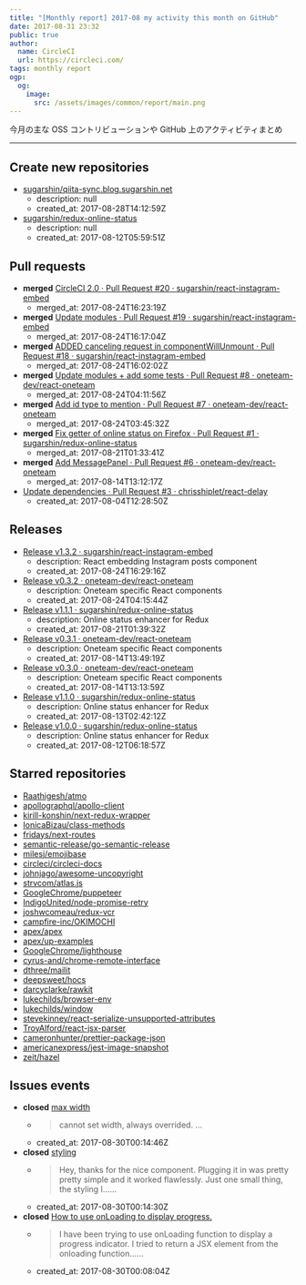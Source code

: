 ```yaml
---
title: "[Monthly report] 2017-08 my activity this month on GitHub"
date: 2017-08-31 23:32
public: true
author:
  name: CircleCI
  url: https://circleci.com/
tags: monthly report
ogp:
  og:
    image:
      src: /assets/images/common/report/main.png
---
```


今月の主な OSS コントリビューションや GitHub 上のアクティビティまとめ

***

## Create new repositories

- [sugarshin/qiita-sync.blog.sugarshin.net](https://github.com/sugarshin/qiita-sync.blog.sugarshin.net)
  - description: null
  - created_at: 2017-08-28T14:12:59Z
- [sugarshin/redux-online-status](https://github.com/sugarshin/redux-online-status)
  - description: null
  - created_at: 2017-08-12T05:59:51Z

## Pull requests

- **merged** [CircleCI 2.0 · Pull Request #20 · sugarshin/react-instagram-embed](https://github.com/sugarshin/react-instagram-embed/pull/20)
  - merged_at: 2017-08-24T16:23:19Z
- **merged** [Update modules · Pull Request #19 · sugarshin/react-instagram-embed](https://github.com/sugarshin/react-instagram-embed/pull/19)
  - merged_at: 2017-08-24T16:17:04Z
- **merged** [ADDED canceling request in componentWillUnmount · Pull Request #18 · sugarshin/react-instagram-embed](https://github.com/sugarshin/react-instagram-embed/pull/18)
  - merged_at: 2017-08-24T16:02:02Z
- **merged** [Update modules + add some tests · Pull Request #8 · oneteam-dev/react-oneteam](https://github.com/oneteam-dev/react-oneteam/pull/8)
  - merged_at: 2017-08-24T04:11:56Z
- **merged** [Add id type to mention · Pull Request #7 · oneteam-dev/react-oneteam](https://github.com/oneteam-dev/react-oneteam/pull/7)
  - merged_at: 2017-08-24T03:45:32Z
- **merged** [Fix getter of online status on Firefox · Pull Request #1 · sugarshin/redux-online-status](https://github.com/sugarshin/redux-online-status/pull/1)
  - merged_at: 2017-08-21T01:33:41Z
- **merged** [Add MessagePanel · Pull Request #6 · oneteam-dev/react-oneteam](https://github.com/oneteam-dev/react-oneteam/pull/6)
  - merged_at: 2017-08-14T13:12:17Z
- [Update dependencies · Pull Request #3 · chrisshiplet/react-delay](https://github.com/chrisshiplet/react-delay/pull/3)
  - created_at: 2017-08-04T12:28:50Z

## Releases

- [Release v1.3.2 · sugarshin/react-instagram-embed](https://github.com/sugarshin/react-instagram-embed/releases/tag/v1.3.2)
  - description: React embedding Instagram posts component
  - created_at: 2017-08-24T16:29:16Z
- [Release v0.3.2 · oneteam-dev/react-oneteam](https://github.com/oneteam-dev/react-oneteam/releases/tag/v0.3.2)
  - description: Oneteam specific React components
  - created_at: 2017-08-24T04:15:44Z
- [Release v1.1.1 · sugarshin/redux-online-status](https://github.com/sugarshin/redux-online-status/releases/tag/v1.1.1)
  - description: Online status enhancer for Redux
  - created_at: 2017-08-21T01:39:32Z
- [Release v0.3.1 · oneteam-dev/react-oneteam](https://github.com/oneteam-dev/react-oneteam/releases/tag/v0.3.1)
  - description: Oneteam specific React components
  - created_at: 2017-08-14T13:49:19Z
- [Release v0.3.0 · oneteam-dev/react-oneteam](https://github.com/oneteam-dev/react-oneteam/releases/tag/v0.3.0)
  - description: Oneteam specific React components
  - created_at: 2017-08-14T13:13:59Z
- [Release v1.1.0 · sugarshin/redux-online-status](https://github.com/sugarshin/redux-online-status/releases/tag/v1.1.0)
  - description: Online status enhancer for Redux
  - created_at: 2017-08-13T02:42:12Z
- [Release v1.0.0 · sugarshin/redux-online-status](https://github.com/sugarshin/redux-online-status/releases/tag/v1.0.0)
  - description: Online status enhancer for Redux
  - created_at: 2017-08-12T06:18:57Z

## Starred repositories

- [Raathigesh/atmo](https://github.com/Raathigesh/atmo)
- [apollographql/apollo-client](https://github.com/apollographql/apollo-client)
- [kirill-konshin/next-redux-wrapper](https://github.com/kirill-konshin/next-redux-wrapper)
- [IonicaBizau/class-methods](https://github.com/IonicaBizau/class-methods)
- [fridays/next-routes](https://github.com/fridays/next-routes)
- [semantic-release/go-semantic-release](https://github.com/semantic-release/go-semantic-release)
- [milesj/emojibase](https://github.com/milesj/emojibase)
- [circleci/circleci-docs](https://github.com/circleci/circleci-docs)
- [johnjago/awesome-uncopyright](https://github.com/johnjago/awesome-uncopyright)
- [strvcom/atlas.js](https://github.com/strvcom/atlas.js)
- [GoogleChrome/puppeteer](https://github.com/GoogleChrome/puppeteer)
- [IndigoUnited/node-promise-retry](https://github.com/IndigoUnited/node-promise-retry)
- [joshwcomeau/redux-vcr](https://github.com/joshwcomeau/redux-vcr)
- [campfire-inc/OKIMOCHI](https://github.com/campfire-inc/OKIMOCHI)
- [apex/apex](https://github.com/apex/apex)
- [apex/up-examples](https://github.com/apex/up-examples)
- [GoogleChrome/lighthouse](https://github.com/GoogleChrome/lighthouse)
- [cyrus-and/chrome-remote-interface](https://github.com/cyrus-and/chrome-remote-interface)
- [dthree/mailit](https://github.com/dthree/mailit)
- [deepsweet/hocs](https://github.com/deepsweet/hocs)
- [darcyclarke/rawkit](https://github.com/darcyclarke/rawkit)
- [lukechilds/browser-env](https://github.com/lukechilds/browser-env)
- [lukechilds/window](https://github.com/lukechilds/window)
- [stevekinney/react-serialize-unsupported-attributes](https://github.com/stevekinney/react-serialize-unsupported-attributes)
- [TroyAlford/react-jsx-parser](https://github.com/TroyAlford/react-jsx-parser)
- [cameronhunter/prettier-package-json](https://github.com/cameronhunter/prettier-package-json)
- [americanexpress/jest-image-snapshot](https://github.com/americanexpress/jest-image-snapshot)
- [zeit/hazel](https://github.com/zeit/hazel)

## Issues events

- **closed** [max width](https://github.com/sugarshin/react-instagram-embed/issues/2)
  - > cannot set width, always overrided. ...
  - created_at: 2017-08-30T00:14:46Z
- **closed** [styling ](https://github.com/sugarshin/react-instagram-embed/issues/8)
  - > Hey, thanks for the nice component. Plugging it in was pretty pretty simple and it worked flawlessly. Just one small thing, the styling I......
  - created_at: 2017-08-30T00:14:30Z
- **closed** [How to use onLoading to display progress.](https://github.com/sugarshin/react-instagram-embed/issues/9)
  - > I have been trying to use onLoading function to display a progress indicator. I tried to return a JSX element from the onloading function......
  - created_at: 2017-08-30T00:08:04Z

